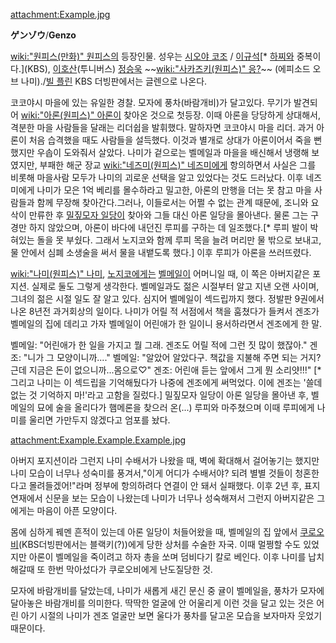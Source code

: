 attachment:Example.jpg

'''ゲンゾウ'''/'''Genzo'''

[[wiki:"원피스(만화)" 원피스]]의 등장인물. 성우는 [[시오야 코조]] / [[이규석]][* [[하찌]]와 중복이다.](KBS), [[이호산]](투니버스) [[정승욱]] ~~[[wiki:"사카즈키(원피스)" 응?]]~~ (에피소드 오브 나미)./[[빌 플린]] KBS 더빙판에서는 글렌으로 나온다.

코코야시 마을에 있는 유일한 경찰. 모자에 풍차(바람개비)가 달고있다. 무기가 발견되어 [[wiki:"아론(원피스)" 아론]]이 찾아온 것으로 첫등장. 이때 아론을 당당하게 상대해서, 격분한 마을 사람들을 달래는 리더쉽을 발휘했다. 말하자면 코코야시 마을 리더. 과거 아론이 처음 습격했을 때도 사람들을 설득했다. 이것과 별개로 상대가 아론이어서 죽을 뻔했지만 우솝이 도와줘서 살았다. 나미가 겉으로는 벨메일과 마을을 배신해서 냉랭해 보였지만, 부패한 해군 장교 [[wiki:"네즈미(원피스)" 네즈미]]에게 항의하면서 사실은 그를 비롯해 마을사람 모두가 나미의 괴로운 선택을 알고 있었다는 것도 드러났다. 이후 네즈미에게 나미가 모은 1억 베리를 몰수하라고 밀고한, 아론의 만행을 더는 못 참고 마을 사람들과 함께 무장해 찾아간다.그러나, 이들로서는 어쩔 수 없는 관계 때문에, 조니와 요삭이 만류한 후 [[밀짚모자 일당]]이 찾아와 그들 대신 아론 일당을 몰아낸다. 물론 그는 구경만 하지 않았으며, 아론이 바다에 내던진 루피를 구하는 데 일조했다.[* 루피 발이 박혀있는 돌을 못 부쉈다. 그래서 노지코와 함께 루피 목을 늘려 머리만 물 밖으로 보내고, 물 안에서 심폐 소생술을 써서 물을 내뱉도록 했다.] 이후 루피가 아론을 쓰러뜨렸다.

[[wiki:"나미(원피스)" 나미]], [[노지코]]에게는 [[벨메일]]이 어머니일 때, 이 쪽은 아버지같은 포지션. 실제로 둘도 그렇게 생각한다. 벨메일과도 젊은 시절부터 알고 지낸 오랜 사이며, 그녀의 젊은 시절 일도 잘 알고 있다. 심지어 벨메일이 섹드립까지 했다. 정발판 9권에서 나온 8년전 과거회상의 일이다. 나미가 어릴 적 서점에서 책을 훔쳤다가 들켜서 겐조가 벨메일의 집에 데리고 가자 벨메일이 어린애가 한 일이니 용서하라면서 겐조에게 한 말. 

벨메일: "어린애가 한 일을 가지고 뭘 그래. 겐조도 어릴 적에 그런 짓 많이 했잖아."
겐조: "니가 그 모양이니까...."
벨메일: "알았어 알았다구. 책값을 지불해 주면 되는 거지? 근데 지금은 돈이 없으니까...몸으로♡"
겐조: 어린애 듣는 앞에서 그게 뭔 소리얏!!!" [* 그리고 나미는 이 섹드립을 기억해뒀다가 나중에 겐조에게 써먹었다. 이에 겐조는 '쓸데없는 것 기억하지 마!'라고 고함을 질렀다.]
밀짚모자 일당이 아론 일당을 몰아낸 후, 벨메일의 묘에 술을 올리다가 햄메론을 찾으러 온(...) 루피와 마주쳤으며 이때 루피에게 나미를 울리면 가만두지 않겠다고 엄포를 놨다.

attachment:Example.Example.Example.jpg

아버지 포지션이라 그런지 나미 수배서가 나왔을 때, 벽에 확대해서 걸어놓기는 했지만 나미 모습이 너무나 성숙미를 풍겨서,"이게 어디가 수배서야? 되려 별별 것들이 청혼한다고 몰려들겠어!"라며 정부에 항의하려다 연결이 안 돼서 실패했다. 이후 2년 후, 표지 연재에서 신문을 보는 모습이 나왔는데 나미가 너무나 성숙해져서 그런지 아버지같은 그에게는 마음이 아픈 모양이다.

몸에 심하게 꿰멘 흔적이 있는데 아론 일당이 처들어왔을 때, 벨메일의 집 앞에서 [[쿠로오비]](KBS더빙판에서는 블랙키(?))에게 당한 상처를 수술한 자국. 이때 멀쩡할 수도 있었지만 아론이 벨메일을 죽이려고 하자 총을 쏘며 덤비다기 칼로 베인다. 이후 나미를 납치해갈때 또 한번 막아섰다가 쿠로오비에게 난도질당한 것. 

모자에 바람개비를 달았는데, 나미가 새롭게 새긴 문신 중 귤이 벨메일을, 풍차가 모자에 달아놓은 바람개비를 의미한다. 딱딱한 얼굴에 안 어울리게 이런 것을 달고 있는 것은 어린 아기 시절의 나미가 겐조 얼굴만 보면 울다가 풍차를 달고온 모습을 보자마자 웃었기 때문이다.
